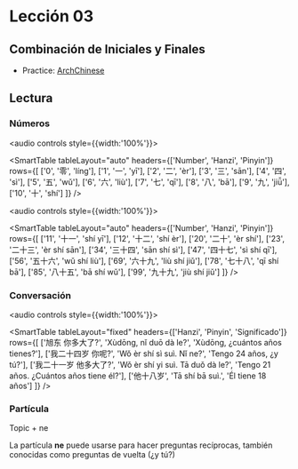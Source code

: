 # Lección 03

## Combinación de Iniciales y Finales

- Practice: [ArchChinese](https://www.archchinese.com/chinese_pinyin.html)

## Lectura

### Números

<audio controls style={{width:'100%'}}>
    <source src="/idiomas/chino/audio/numbers01.mp3" type="audio/mpeg"/>
</audio>

<SmartTable 
  tableLayout="auto" 
  headers={['Number', 'Hanzi', 'Pinyin']} 
  rows={[
    ['0', '零', 'líng'],
    ['1', '一', 'yī'],
    ['2', '二', 'èr'],
    ['3', '三', 'sān'],
    ['4', '四', 'sì'],
    ['5', '五', 'wǔ'],
    ['6', '六', 'liù'],
    ['7', '七', 'qī'],
    ['8', '八', 'bā'],
    ['9', '九', 'jiǚ'],
    ['10', '十', 'shí']
  ]} 
/>

<audio controls style={{width:'100%'}}>
    <source src="/idiomas/chino/audio/numbers02.mp3" type="audio/mpeg"/>
</audio>

<SmartTable 
  tableLayout="auto" 
  headers={['Number', 'Hanzi', 'Pinyin']} 
  rows={[
    ['11', '十一', 'shí yī'],
    ['12', '十二', 'shí èr'],
    ['20', '二十', 'èr shí'],
    ['23', '二十三', 'èr shí sān'],
    ['34', '三十四', 'sān shí sì'],
    ['47', '四十七', 'sì shí qī'],
    ['56', '五十六', 'wǔ shí liù'],
    ['69', '六十九', 'liù shí jiǔ'],
    ['78', '七十八', 'qī shí bā'],
    ['85', '八十五', 'bā shí wǔ'],
    ['99', '九十九', 'jiù shí jiǔ']
  ]} 
/>

### Conversación

<audio controls style={{width:'100%'}}>
    <source src="/idiomas/chino/audio/conversation02.mp3" type="audio/mpeg"/>
</audio>

<SmartTable 
  tableLayout="fixed" 
  headers={['Hanzi', 'Pinyin', 'Significado']} 
  rows={[
    ['旭东 你多大了?', 'Xùdōng, nǐ duō dà le?', 'Xùdōng, ¿cuántos años tienes?'],
    ['我二十四岁 你呢?', 'Wǒ èr shí sì suì. Nǐ ne?', 'Tengo 24 años, ¿y tú?'],
    ['我二十一岁 他多大了?', 'Wǒ èr shí yi suì. Tā duǒ dà le?', 'Tengo 21 años. ¿Cuántos años tiene él?'],
    ['他十八岁', 'Tā shí bā suì.', 'Él tiene 18 años']
  ]} 
/>


### Partícula

Topic + ne

La partícula **ne** puede usarse para hacer preguntas recíprocas, también conocidas como preguntas de vuelta (¿y tú?)